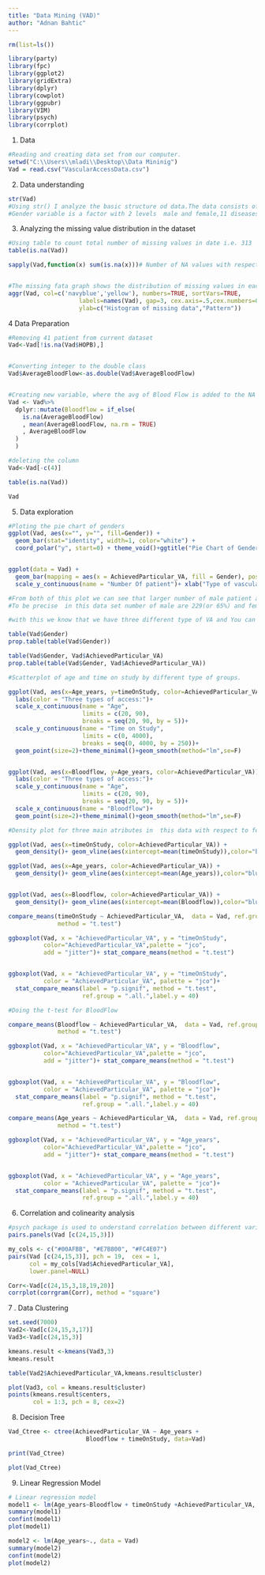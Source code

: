 ```yaml
---
title: "Data Mining (VAD)"
author: "Adnan Bahtic"
---
```


```r

rm(list=ls())

library(party)
library(fpc)
library(ggplot2)
library(gridExtra)
library(dplyr)
library(cowplot)
library(ggpubr)
library(VIM)
library(psych)
library(corrplot)

```

1. Data

```r

#Reading and creating data set from our computer.
setwd("C:\\Users\\mladi\\Desktop\\Data Mininig")
Vad = read.csv("VascularAccessData.csv")
```

2. Data understanding

```r
str(Vad)
#Using str() I analyze the basic structure od data.The data consists of 24 variables and 391 observations.
#Gender variable is a factor with 2 levels  male and female,11 diseases or problem that patiena have also have 2 levels, No and Yes and followd with Type of Vascular access to patients. And other which are not mention are Integers.
```


3. Analyzing the missing value distribution in the dataset


```r

#Using table to count total number of missing values in date i.e. 313
table(is.na(Vad))

sapply(Vad,function(x) sum(is.na(x)))# Number of NA values with respect to each feature


#The missing fata graph shows the distribution of missing values in each variable
aggr(Vad, col=c('navyblue','yellow'), numbers=TRUE, sortVars=TRUE, 
                    labels=names(Vad), gap=3, cex.axis=.5,cex.numbers=0.6,
                    ylab=c("Histogram of missing data","Pattern"))


```


4 Data Preparation
```r


#Removing 41 patient from current dataset
Vad<-Vad[!is.na(Vad$HOPB),]


#Converting integer to the double class
Vad$AverageBloodFlow<-as.double(Vad$AverageBloodFlow) 


#Creating new variable, where the avg of Blood Flow is added to the NA values.
Vad <- Vad%>%
  dplyr::mutate(Bloodflow = if_else(
    is.na(AverageBloodFlow)
    , mean(AverageBloodFlow, na.rm = TRUE)
    , AverageBloodFlow
  )
  )

#deleting the column
Vad<-Vad[-c(4)]

table(is.na(Vad))

Vad

```




5. Data exploration

```r
#Ploting the pie chart of genders
ggplot(Vad, aes(x="", y="", fill=Gender)) +
  geom_bar(stat="identity", width=1, color="white") +
  coord_polar("y", start=0) + theme_void()+ggtitle("Pie Chart of Genders")


ggplot(data = Vad) + 
  geom_bar(mapping = aes(x = AchievedParticular_VA, fill = Gender), position = "dodge")+
  scale_y_continuous(name = "Number Of patient")+ xlab("Type of vascular access that patient recived")+ggtitle("Histogram of Genders")

#From both of this plot we can see that larger number of male patient are in this data.
#To be precise  in this data set number of male are 229(or 65%) and female 121(35%)

#with this we know that we have three different type of VA and You can see number of patient in particular group and percentage

table(Vad$Gender)
prop.table(table(Vad$Gender))

table(Vad$Gender, Vad$AchievedParticular_VA)
prop.table(table(Vad$Gender, Vad$AchievedParticular_VA))


```

```r
#Scatterplot of age and time on study by different type of groups.

ggplot(Vad, aes(x=Age_years, y=timeOnStudy, color=AchievedParticular_VA)) +
  labs(color = "Three types of access:")+
  scale_x_continuous(name = "Age",
                     limits = c(20, 90),
                     breaks = seq(20, 90, by = 5))+
  scale_y_continuous(name = "Time on Study",
                     limits = c(0, 4000),
                     breaks = seq(0, 4000, by = 250))+
  geom_point(size=2)+theme_minimal()+geom_smooth(method="lm",se=F)


ggplot(Vad, aes(x=Bloodflow, y=Age_years, color=AchievedParticular_VA)) +
  labs(color = "Three types of access:")+
  scale_y_continuous(name = "Age",
                     limits = c(20, 90),
                     breaks = seq(20, 90, by = 5))+
  scale_x_continuous(name = "Bloodflow")+
  geom_point(size=2)+theme_minimal()+geom_smooth(method="lm",se=F)

```




```r

#Density plot for three main atributes in  this data with respect to feature Datase

ggplot(Vad, aes(x=timeOnStudy, color=AchievedParticular_VA)) +
  geom_density()+ geom_vline(aes(xintercept=mean(timeOnStudy)),color="blue", linetype="dashed", size=1)

ggplot(Vad, aes(x=Age_years, color=AchievedParticular_VA)) +
  geom_density()+ geom_vline(aes(xintercept=mean(Age_years)),color="blue", linetype="dashed", size=1)


ggplot(Vad, aes(x=Bloodflow, color=AchievedParticular_VA)) +
  geom_density()+ geom_vline(aes(xintercept=mean(Bloodflow)),color="blue", linetype="dashed", size=1)


```

```r



compare_means(timeOnStudy ~ AchievedParticular_VA,  data = Vad, ref.group = ".all.",
              method = "t.test")

ggboxplot(Vad, x = "AchievedParticular_VA", y = "timeOnStudy",
          color="AchievedParticular_VA",palette = "jco",
          add = "jitter")+ stat_compare_means(method = "t.test")      


ggboxplot(Vad, x = "AchievedParticular_VA", y = "timeOnStudy",
          color = "AchievedParticular_VA", palette = "jco")+ 
  stat_compare_means(label = "p.signif", method = "t.test",
                     ref.group = ".all.",label.y = 40) 

```



```r

#Doing the t-test for BloodFlow

compare_means(Bloodflow ~ AchievedParticular_VA,  data = Vad, ref.group = ".all.",
              method = "t.test")

ggboxplot(Vad, x = "AchievedParticular_VA", y = "Bloodflow",
          color="AchievedParticular_VA",palette = "jco",
          add = "jitter")+ stat_compare_means(method = "t.test")      


ggboxplot(Vad, x = "AchievedParticular_VA", y = "Bloodflow",
          color = "AchievedParticular_VA", palette = "jco")+ 
  stat_compare_means(label = "p.signif", method = "t.test",
                     ref.group = ".all.",label.y = 40) 
```

```r

compare_means(Age_years ~ AchievedParticular_VA,  data = Vad, ref.group = ".all.",
              method = "t.test")

ggboxplot(Vad, x = "AchievedParticular_VA", y = "Age_years",
          color="AchievedParticular_VA",palette = "jco",
          add = "jitter")+ stat_compare_means(method = "t.test")      


ggboxplot(Vad, x = "AchievedParticular_VA", y = "Age_years",
          color = "AchievedParticular_VA", palette = "jco")+ 
  stat_compare_means(label = "p.signif", method = "t.test",
                     ref.group = ".all.",label.y = 40) 
```

6. Correlation and colinearity analysis

```r
#psych package is used to understand correlation between different variables.
pairs.panels(Vad [c(24,15,3)])

my_cols <- c("#00AFBB", "#E7B800", "#FC4E07") 
pairs(Vad [c(24,15,3)], pch = 19,  cex = 1,
      col = my_cols[Vad$AchievedParticular_VA],
      lower.panel=NULL)

Corr<-Vad[c(24,15,3,18,19,20)]
corrplot(corrgram(Corr), method = "square")

```
 7 . Data Clustering
 
```r
set.seed(7000)
Vad2<-Vad[c(24,15,3,17)]
Vad3<-Vad[c(24,15,3)]

kmeans.result <-kmeans(Vad3,3)
kmeans.result

table(Vad2$AchievedParticular_VA,kmeans.result$cluster)

plot(Vad3, col = kmeans.result$cluster)
points(kmeans.result$centers,
       col = 1:3, pch = 8, cex=2)
```
  8. Decision Tree
  
```r

Vad_Ctree <- ctree(AchievedParticular_VA ~ Age_years +
                      Bloodflow + timeOnStudy, data=Vad)

print(Vad_Ctree)

plot(Vad_Ctree)
```
  
  
  9. Linear Regression Model 
```r
# Linear regression model
model1 <- lm(Age_years~Bloodflow + timeOnStudy +AchievedParticular_VA, data = Vad)
summary(model1)
confint(model1)
plot(model1)
```
   
  
```r
model2 <- lm(Age_years~., data = Vad)
summary(model2)
confint(model2)
plot(model2)
```

